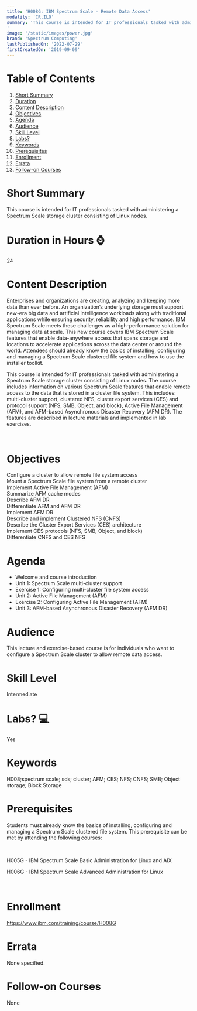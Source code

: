 ```yaml
---
title: 'H008G: IBM Spectrum Scale - Remote Data Access'
modality: 'CR,ILO'
summary: 'This course is intended for IT professionals tasked with administering a Spectrum Scale storage cluster consisting of Linux nodes. 
'
image: '/static/images/power.jpg'
brand: 'Spectrum Computing'
lastPublishedOn: '2022-07-29'
firstCreatedOn: '2019-09-09'
---
```

# Table of Contents
1.  [Short Summary](#short-summary)
2.  [Duration](#duration-in-hours-)
3.  [Content Description](#content-description)
4.  [Objectives](#objectives)
5.  [Agenda](#agenda)
6.  [Audience](#audience)
7.  [Skill Level](#skill-level)
8.  [Labs?](#labs-)
9.  [Keywords](#keywords)
10. [Prerequisites](#prerequisites)
11. [Enrollment](#enrollment)
12. [Errata](#errata)
13. [Follow-on Courses](#follow-on-courses)

# Short Summary
This course is intended for IT professionals tasked with administering a Spectrum Scale storage cluster consisting of Linux nodes. 


# Duration in Hours ⌚
24

# Content Description
Enterprises and organizations are creating, analyzing and keeping more data than ever before. An organization’s underlying storage must support new-era big data and artificial intelligence workloads along with traditional applications while ensuring security, reliability and high performance. IBM Spectrum Scale meets these challenges as a high-performance solution for managing data at scale. This new course covers IBM Spectrum Scale features that enable data-anywhere access that spans storage and locations to accelerate applications across the data center or around the world. Attendees should already know the basics of installing, configuring and managing a Spectrum Scale clustered file system and how to use the installer toolkit.

This course is intended for IT professionals tasked with administering a Spectrum Scale storage cluster consisting of Linux nodes. The course includes information on various Spectrum Scale features that enable remote access to the data that is stored in a cluster file system. This includes: multi-cluster support, clustered NFS, cluster export services (CES) and protocol support (NFS, SMB, Object, and block), Active File Management (AFM), and AFM-based Asynchronous Disaster Recovery (AFM DR). The features are described in lecture materials and implemented in lab exercises.

 



# Objectives
Configure a cluster to allow remote file system access  
Mount a Spectrum Scale file system from a remote cluster  
Implement Active File Management (AFM)  
Summarize AFM cache modes  
Describe AFM DR  
Differentiate AFM and AFM DR  
Implement AFM DR  
Describe and implement Clustered NFS (CNFS)  
Describe the Cluster Export Services (CES) architecture  
Implement CES protocols (NFS, SMB, Object, and block)  
Differentiate CNFS and CES NFS



# Agenda
* Welcome and course introduction
* Unit 1: Spectrum Scale multi-cluster support
* Exercise 1: Configuring multi-cluster file system access
* Unit 2: Active File Management (AFM)
* Exercise 2: Configuring Active File Management (AFM)
* Unit 3: AFM-based Asynchronous Disaster Recovery (AFM DR)


# Audience
This lecture and exercise-based course is for individuals who want to configure a Spectrum Scale cluster to allow remote data access.



# Skill Level
Intermediate        

# Labs? 💻
Yes

# Keywords
H008;spectrum scale; sds; cluster; AFM; CES; NFS; CNFS; SMB; Object storage; Block Storage



# Prerequisites
Students must already know the basics of installing, configuring and managing a Spectrum Scale clustered file system. This prerequisite can be met by attending the following courses:

 

H005G - IBM Spectrum Scale Basic Administration for Linux and AIX

H006G - IBM Spectrum Scale Advanced Administration for Linux

 



# Enrollment
https://www.ibm.com/training/course/H008G

# Errata
None specified.

# Follow-on Courses
None

